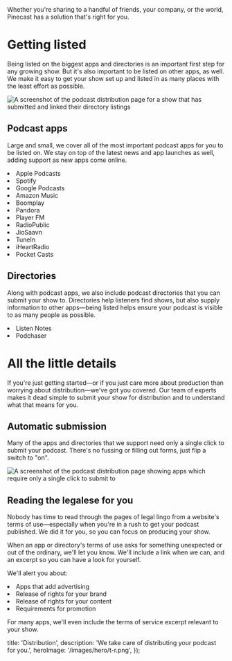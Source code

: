 
<Intro>
  Whether you're sharing to a handful of friends, your company, or the world, Pinecast has a solution that's right for you.
</Intro>

# Getting listed

Being listed on the biggest apps and directories is an important first step for any growing show. But it's also important to be listed on other apps, as well. We make it easy to get your show set up and listed in as many places with the least effort as possible.

![A screenshot of the podcast distribution page for a show that has submitted and linked their directory listings](/images/content/features/distribution-apps.png)

## Podcast apps

Large and small, we cover all of the most important podcast apps for you to be listed on. We stay on top of the latest news and app launches as well, adding support as new apps come online.

<ChecksList>
  <li>Apple Podcasts</li>
  <li>Spotify</li>
  <li>Google Podcasts</li>
  <li>Amazon Music</li>
  <li>Boomplay</li>
  <li>Pandora</li>
  <li>Player FM</li>
  <li>RadioPublic</li>
  <li>JioSaavn</li>
  <li>TuneIn</li>
  <li>iHeartRadio</li>
  <li>Pocket Casts</li>
</ChecksList>

## Directories

Along with podcast apps, we also include podcast directories that you can submit your show to. Directories help listeners find shows, but also supply information to other apps—being listed helps ensure your podcast is visible to as many people as possible.

<ChecksList>
  <li>Listen Notes</li>
  <li>Podchaser</li>
</ChecksList>

# All the little details

If you're just getting started—or if you just care more about production than worrying about distribution—we've got you covered. Our team of experts makes it dead simple to submit your show for distribution and to understand what that means for you.

## Automatic submission

Many of the apps and directories that we support need only a single click to submit your podcast. There's no fussing or filling out forms, just flip a switch to "on".

![A screenshot of the podcast distribution page showing apps which require only a single click to submit to](/images/content/features/distribution-apps-unsubmitted.png)

## Reading the legalese for you

Nobody has time to read through the pages of legal lingo from a website's terms of use—especially when you're in a rush to get your podcast published. We did it for you, so you can focus on producing your show.

When an app or directory's terms of use asks for something unexpected or out of the ordinary, we'll let you know. We'll include a link when we can, and an excerpt so you can have a look for yourself.

We'll alert you about:

<ChecksList>
  <li>Apps that add advertising</li>
  <li>Release of rights for your brand</li>
  <li>Release of rights for your content</li>
  <li>Requirements for promotion</li>
</ChecksList>

For many apps, we'll even include the terms of service excerpt relevant to your show.


  title: 'Distribution',
  description: 'We take care of distributing your podcast for you.',
  heroImage: '/images/hero/t-r.png',
});
